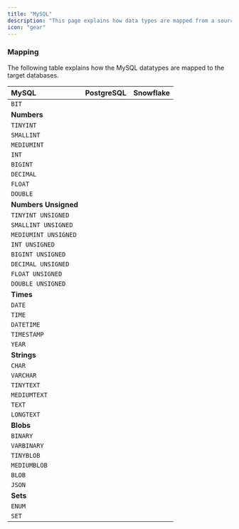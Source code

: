 ```yaml
---
title: "MySQL"
description: "This page explains how data types are mapped from a source MySQL database to target databases. Please visit the [MySQL Data Types Documentation](https://dev.mysql.com/doc/refman/8.4/en/data-types.html) to get a primer on the various MySQL datatypes. "
icon: "gear"
---
```


### Mapping

The following table explains how the MySQL datatypes are mapped to the target databases.

| MySQL                | PostgreSQL | Snowflake |
| :------------------- | :--------- | :-------- |
|   `BIT`                |            |           |
| **Numbers**          |            |           |
|   `TINYINT`            |            |           |
|   `SMALLINT`           |            |           |
|   `MEDIUMINT`          |            |           |
|   `INT`                |            |           |
|   `BIGINT`             |            |           |
|   `DECIMAL`            |            |           |
|   `FLOAT`              |            |           |
|   `DOUBLE`             |            |           |
| **Numbers Unsigned** |            |           |
|   `TINYINT UNSIGNED`   |            |           |
|   `SMALLINT UNSIGNED`  |            |           |
|   `MEDIUMINT UNSIGNED` |            |           |
|   `INT UNSIGNED`       |            |           |
|   `BIGINT UNSIGNED`    |            |           |
|   `DECIMAL UNSIGNED`   |            |           |
|   `FLOAT UNSIGNED`     |            |           |
|   `DOUBLE UNSIGNED`    |            |           |
| **Times**            |            |           |
|   `DATE`               |            |           |
|   `TIME`               |            |           |
|   `DATETIME`           |            |           |
|   `TIMESTAMP`          |            |           |
|   `YEAR`               |            |           |
| **Strings**          |            |           |
|   `CHAR`               |            |           |
|   `VARCHAR`            |            |           |
|   `TINYTEXT`           |            |           |
|   `MEDIUMTEXT`         |            |           |
|   `TEXT`               |            |           |
|   `LONGTEXT`           |            |           |
| **Blobs**            |            |           |
|   `BINARY`             |            |           |
|   `VARBINARY`          |            |           |
|   `TINYBLOB`           |            |           |
|   `MEDIUMBLOB`         |            |           |
|   `BLOB`               |            |           |
|   `JSON`               |            |           |
| **Sets**             |            |           |
|   `ENUM`               |            |           |
|   `SET`                |            |           |